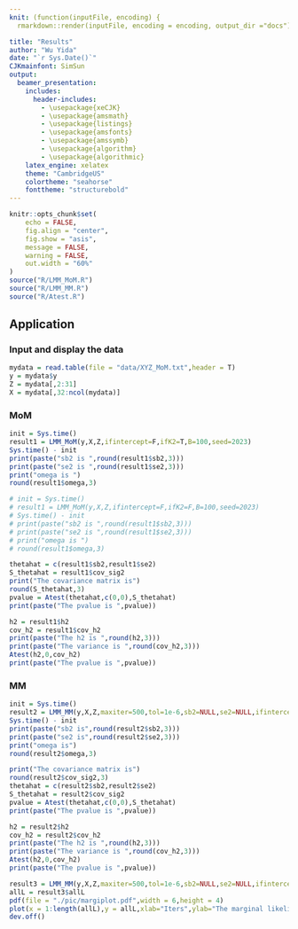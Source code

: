 ```yaml
---
knit: (function(inputFile, encoding) {
  rmarkdown::render(inputFile, encoding = encoding, output_dir ="docs") })

title: "Results"
author: "Wu Yida"
date: "`r Sys.Date()`"
CJKmainfont: SimSun
output:
  beamer_presentation:
    includes:
      header-includes:
        - \usepackage{xeCJK}
        - \usepackage{amsmath}
        - \usepackage{listings}
        - \usepackage{amsfonts}
        - \usepackage{amssymb}
        - \usepackage{algorithm}
        - \usepackage{algorithmic}
    latex_engine: xelatex
    theme: "CambridgeUS"
    colortheme: "seahorse"
    fonttheme: "structurebold"
---
```



```r
knitr::opts_chunk$set(
	echo = FALSE,
	fig.align = "center",
	fig.show = "asis",
	message = FALSE,
	warning = FALSE,
	out.width = "60%"
)
source("R/LMM_MoM.R")
source("R/LMM_MM.R")
source("R/Atest.R")
```

## Application

### Input and display the data
```r
mydata = read.table(file = "data/XYZ_MoM.txt",header = T)
y = mydata$y
Z = mydata[,2:31]
X = mydata[,32:ncol(mydata)]
```

### MoM
```r
init = Sys.time()
result1 = LMM_MoM(y,X,Z,ifintercept=F,ifK2=T,B=100,seed=2023)
Sys.time() - init
print(paste("sb2 is ",round(result1$sb2,3)))
print(paste("se2 is ",round(result1$se2,3)))
print("omega is ")
round(result1$omega,3)

# init = Sys.time()
# result1 = LMM_MoM(y,X,Z,ifintercept=F,ifK2=F,B=100,seed=2023)
# Sys.time() - init
# print(paste("sb2 is ",round(result1$sb2,3)))
# print(paste("se2 is ",round(result1$se2,3)))
# print("omega is ")
# round(result1$omega,3)
```

```r
thetahat = c(result1$sb2,result1$se2)
S_thetahat = result1$cov_sig2
print("The covariance matrix is")
round(S_thetahat,3)
pvalue = Atest(thetahat,c(0,0),S_thetahat)
print(paste("The pvalue is ",pvalue))
```


```r
h2 = result1$h2
cov_h2 = result1$cov_h2
print(paste("The h2 is ",round(h2,3)))
print(paste("The variance is ",round(cov_h2,3)))
Atest(h2,0,cov_h2)
print(paste("The pvalue is ",pvalue))
```

### MM

```r
init = Sys.time()
result2 = LMM_MM(y,X,Z,maxiter=500,tol=1e-6,sb2=NULL,se2=NULL,ifintercept=F,ifed=T,ifmargi=F)
Sys.time() - init
print(paste("sb2 is",round(result2$sb2,3)))
print(paste("se2 is",round(result2$se2,3)))
print("omega is")
round(result2$omega,3)
```


```r
print("The covariance matrix is")
round(result2$cov_sig2,3)
thetahat = c(result2$sb2,result2$se2)
S_thetahat = result2$cov_sig2
pvalue = Atest(thetahat,c(0,0),S_thetahat)
print(paste("The pvalue is ",pvalue))
```


```r
h2 = result2$h2
cov_h2 = result2$cov_h2
print(paste("The h2 is ",round(h2,3)))
print(paste("The variance is ",round(cov_h2,3)))
Atest(h2,0,cov_h2)
print(paste("The pvalue is ",pvalue))
```

```r
result3 = LMM_MM(y,X,Z,maxiter=500,tol=1e-6,sb2=NULL,se2=NULL,ifintercept=F,ifed=T,ifmargi=T)
allL = result3$allL
pdf(file = "./pic/margiplot.pdf",width = 6,height = 4)
plot(x = 1:length(allL),y = allL,xlab="Iters",ylab="The marginal likelihood")
dev.off()
```
